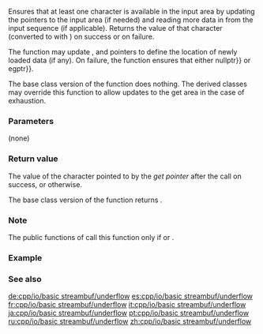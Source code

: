 {{cpp/io/basic_streambuf/title|underflow}}
{{cpp/io/basic_streambuf/navbar}}
{{ddcl | 1=
protected:
virtual int_type underflow();
}}

Ensures that at least one character is available in the input area by updating the pointers to the input area (if needed) and reading more data in from the input sequence (if applicable). Returns the value of that character (converted to {{tt|int_type}} with {{c|Traits::to_int_type(c)}}) on success or {{c|Traits::eof()}} on failure.

The function may update {{tt|gptr}}, {{tt|egptr}} and {{tt|eback}} pointers to define the location of newly loaded data (if any). On failure, the function ensures that either {{c|gptr() {{==}} nullptr}} or {{c|gptr() {{==}} egptr}}.

The base class version of the function does nothing. The derived classes may override this function to allow updates to the get area in the case of exhaustion.

===Parameters===
(none)

===Return value===
The value of the character pointed to by the ''get pointer'' after the call on success, or {{c|Traits::eof()}} otherwise.

The base class version of the function returns {{c|traits::eof()}}.

===Note===
The public functions of {{lc|std::streambuf}} call this function only if {{c|1=gptr() == nullptr}} or {{c|1=gptr() &gt;= egptr()}}.

===Example===
{{include| cpp/io/basic_streambuf/example1}}

===See also===
{{dsc begin}}
{{dsc inc | cpp/io/basic_streambuf/dsc uflow}}
{{dsc inc | cpp/io/basic_streambuf/dsc overflow}}
{{dsc inc | cpp/io/basic_filebuf/dsc underflow}}
{{dsc inc | cpp/io/basic_stringbuf/dsc underflow}}
{{dsc inc | cpp/io/strstreambuf/dsc underflow}}
{{dsc end}}

[[de:cpp/io/basic streambuf/underflow]]
[[es:cpp/io/basic streambuf/underflow]]
[[fr:cpp/io/basic streambuf/underflow]]
[[it:cpp/io/basic streambuf/underflow]]
[[ja:cpp/io/basic streambuf/underflow]]
[[pt:cpp/io/basic streambuf/underflow]]
[[ru:cpp/io/basic streambuf/underflow]]
[[zh:cpp/io/basic streambuf/underflow]]